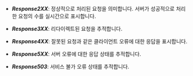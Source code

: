 * ***Response2XX***: 정상적으로 처리된 요청을 의미합니다. 서버가 성공적으로 처리한 요청의 수를 실시간으로 표시합니다.

* ***Response3XX***: 리다이렉트된 요청을 추적합니다. 

* ***Response4XX***: 잘못된 요청과 같은 클라이언트 오류에 대한 응답을 표시합니다.

* ***Response5XX***: 서버 오류에 대한 응답 상태를 추적합니다. 

* ***Response503***: 서비스 불가 오류 상태를 추적합니다.